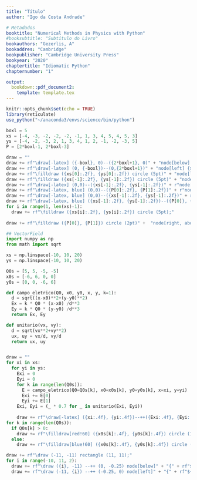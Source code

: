 ```yaml
---
title: "Título"
author: "Igo da Costa Andrade"

# Metadados
booktitle: "Numerical Methods in Physics with Python"
#booksubtitle: "Subtítulo do Livro"
bookauthors: "Gezerlis, A"
bookaddres: "Cambridge"
bookpublisher: "Cambridge University Press"
bookyear: "2020"
chaptertitle: "Idiomatic Python"
chapternumber: "1"

output: 
  bookdown::pdf_document2:
    template: template.tex
---
```


```r
knitr::opts_chunk$set(echo = TRUE)
library(reticulate)
use_python("~/anaconda3/envs/science/bin/python")
```


\section*{1.7 Projeto: Visualizando Campos Elétricos}

\subsection*{1.7.1 Campo Elétrico devido a uma distribuição de cargas pontuais}

\begin{enumerate}
  \item Conforme a \textit{Lei de Coulomb}, a força elétrica sobre uma carga de teste $Q$ localizada no ponto $P$ (posição $\vet{r}$), decido a uma única carga $q_0$ localizada em $\vet{r_0}$ é dada por:
  
  $$
  \vet{F_0} = k \dfrac{q_0 Q}{(\vet{r} - \vet{r_0})^2} \dfrac{\vet{r} - \vet{r_0}}{|\vet{r} - \vet{r_0}|}
  $$
  em que $k = 1/(4\pi \epsilon_0)$ é a constante de Coulomb em unidades do SI.
  \item O Campo elétrico produzido por $q_0$ é 
  $$
  \vet{E_0}(\vet{r}) = k q_0 \dfrac{\vet{r} - \vet{r_0}}{|\vet{r} - \vet{r_0}|^3}
  $$
  \item Consideremos um conjunto de $n$ cargas pontuais $q_0, q_1, \cdots, q_{n-1}$ localizadas em $\vet{r_0}, \vet{r_1}, \cdots, \vet{r_{n-1}}$ pode ser obtido por aplicação do \textit{Princípio de Superposição}, conforme abaixo:
  $$
  \vet{E}(\vet{r}) = \sum_{i = 0}^{n-1} \vet{E_i}(\vet{r}) = \sum_{i = 0}^{n-1} kq_i \dfrac{\vet{r} - \vet{r_i}}{|\vet{r} - \vet{r_i}|^3}
  $$
\end{enumerate}




```python
boxl = 5
xs = [-4, -3, -2, -2, -2, -1, 1, 3, 4, 5, 4, 5, 3]
ys = [-4, -2, -3, 2, 1, 3, 4, 1, 2, -1, -2, -3, 5]
P = [2*boxl-1, 2*boxl-3]

draw = ""
draw += rf"\draw[-latex] ({-boxl}, 0)--({2*boxl+1}, 0)" + "node[below] {$x$};"
draw += rf"\draw[-latex] (0, {-boxl})--(0,{2*boxl+1})" + "node[left] {$y$};"
draw += rf"\filldraw ({xs[0]:.2f}, {ys[0]:.2f}) circle (5pt)" + "node[left] {$q_0$};"
draw += rf"\filldraw ({xs[-1]:.2f}, {ys[-1]:.2f}) circle (5pt)" + "node[above, yshift=2pt] {$q_i$};"
draw += rf"\draw[-latex] (0,0)--({xs[-1]:.2f}, {ys[-1]:.2f})" + r"node[midway, left] {$\mathbf{r}_i$};"
draw += rf"\draw[-latex, blue] (0,0)--({P[0]:.2f}, {P[1]:.2f})" + r"node[black, midway, below] {$\mathbf{r}$};"
draw += rf"\draw[-latex, blue] (0,0)--({xs[-1]:.2f}, {ys[-1]:.2f})" + r"node[black, midway, left] {$\mathbf{r}_i$};"
draw += rf"\draw[-latex, blue] ({xs[-1]:.2f}, {ys[-1]:.2f})--({P[0]}, {P[1]})" + r"node[black, midway, above,yshift=2pt] {$\mathbf{r}-\mathbf{r}_i$};"
for i in range(1, len(xs)-1):
  draw += rf"\filldraw ({xs[i]:.2f}, {ys[i]:.2f}) circle (5pt);"
 
draw += rf"\filldraw ({P[0]}, {P[1]}) circle (2pt)" +  "node[right, above] {$P$};"
```

\begin{figure}[H]
  \centering
  \begin{tikzpicture}[scale=0.5]
    `r py$draw`
  \end{tikzpicture}
\end{figure}

\subsubsection*{Plotando Campo Elétrico de uma distribuição de cargas}

```python
## VectorField
import numpy as np
from math import sqrt

xs = np.linspace(-10, 10, 20)
ys = np.linspace(-10, 10, 20)

Q0s = [5, 5, -5, -5]
x0s = [-6, 6, 0, 0]
y0s = [0, 0, -6, 6]

def campo_eletrico(Q0, x0, y0, x, y, k=1):
  d = sqrt((x-x0)**2+(y-y0)**2)
  Ex = k * Q0 * (x-x0) /d**3
  Ey = k * Q0 * (y-y0) /d**3
  return Ex, Ey

def unitario(vx, vy):
  d = sqrt(vx**2+vy**2)
  ux, uy = vx/d, vy/d
  return ux, uy


draw = ""
for xi in xs:
  for yi in ys:
    Exi = 0
    Eyi = 0
    for k in range(len(Q0s)):
      E = campo_eletrico(Q0=Q0s[k], x0=x0s[k], y0=y0s[k], x=xi, y=yi)
      Exi += E[0]
      Eyi += E[1]
    Exi, Eyi = (_ * 0.7 for _ in unitario(Exi, Eyi))
      
    draw += rf"\draw[-latex] ({xi:.4f}, {yi:.4f})--++({Exi:.4f}, {Eyi:.4f});"
for k in range(len(Q0s)):
  if Q0s[k] > 0:
    draw += rf"\filldraw[red!60] ({x0s[k]:.4f}, {y0s[k]:.4f}) circle (15pt)" + "node[black] {$+$};"
  else:
    draw += rf"\filldraw[blue!60] ({x0s[k]:.4f}, {y0s[k]:.4f}) circle (15pt)" + "node[black] {$-$};"

draw += rf"\draw (-11, -11) rectangle (11, 11);"
for i in range(-10, 11, 2):
  draw += rf"\draw ({i}, -11) --++ (0, -0.25) node[below]" + "{" + rf"${i}$" + "};"
  draw += rf"\draw (-11, {i}) --++ (-0.25, 0) node[left]" + "{" + rf"${i}$" + "};"
```

\begin{figure}[H]
  \centering
  \begin{tikzpicture}[scale=0.5]
    `r py$draw`
  \end{tikzpicture}
\end{figure}